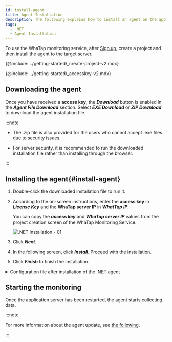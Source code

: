 ```yaml
---
id: install-agent
title: Agent Installation
description: The following explains how to install an agent on the application server in the .NET environment.
tags:
  - .NET
  - Agent Installation
---
```



To use the WhaTap monitoring service, after [Sign up](https://www.whatap.io/ko/signup/), create a project and then install the agent to the target server.

{@include: ../getting-started/_create-project-v2.mdx}  

{@include: ../getting-started/_accesskey-v2.mdx}

## Downloading the agent

Once you have received a **access key**, the **_Download_** button is enabled in the **_Agent File Download_** section. Select **_EXE Download_** or **_ZIP Download_** to download the agent installation file.

:::note

-   The .zip file is also provided for the users who cannot accept .exe files due to security issues.

-   For server security, it is recommended to run the downloaded installation file rather than installing through the browser.

:::

## Installing the agent{#install-agent}

1.  Double-click the downloaded installation file to run it.

2.  According to the on-screen instructions, enter the **access key** in **_License Key_** and the **WhaTap server IP** in **_WhatTap IP_**.

    You can copy the **_access key_** and **_WhaTap server IP_** values from the project creation screen of the WhaTap Monitoring Service.

    ![.NET installation - 01](https://img.whatap.io/media/agent_dotnet/install/agent_install_02.png)

3.  Click **_Next_**.

4.  In the following screen, click **_Install_**. Proceed with the installation.

5.  Click **_Finish_** to finish the installation.

<details>
<summary>Configuration file after installation of the .NET agent</summary>

It consists of a tracer to collect monitoring data and agents to transfer the collected data to the server.

-   _WhaTap.ClrProfiler.dll_: .NET CLR profiler. It is connected to the .NET tracing API.

-   _WhaTap.Trace.dll_: It processes the data passed by the profiler and sends it to the agent.

-   _whatap_dotnet.exe_: This program transfers the data passed from the agent or tracer to the collection server.

-   _whatap.conf_: Configuration file for the agent environment

</details>

## Starting the monitoring

Once the application server has been restarted, the agent starts collecting data.

:::note

For more information about the agent update, see [the following](agent-manage).

:::
